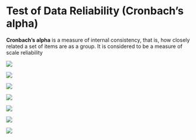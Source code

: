 # Test of Data Reliability (Cronbach's alpha)

**Cronbach's alpha** is a measure of internal consistency, that is, how closely related a set of items are as a group. It is considered to be a measure of scale reliability\

![](images/slides/img_Page_059.png)

![](images/slides/img_Page_060.png)

![](images/slides/img_Page_061.png)

![](images/slides/img_Page_062.png)

![](images/slides/img_Page_063.png)

![](images/slides/img_Page_064.png)

![](images/slides/img_Page_065.png)